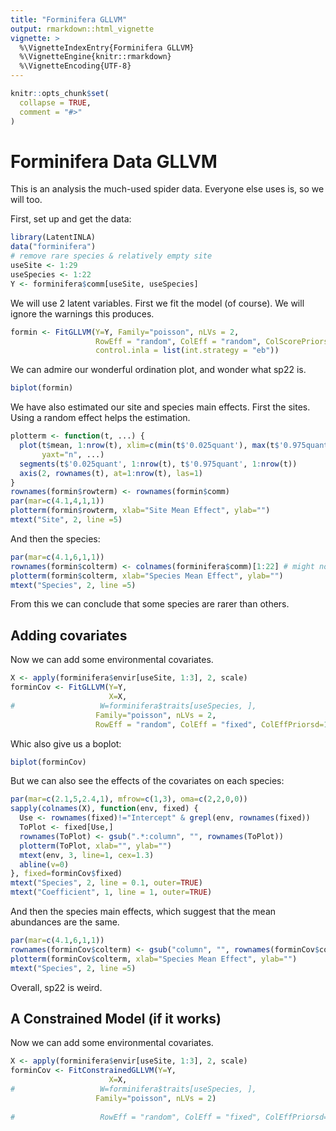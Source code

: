 ```yaml
---
title: "Forminifera GLLVM"
output: rmarkdown::html_vignette
vignette: >
  %\VignetteIndexEntry{Forminifera GLLVM}
  %\VignetteEngine{knitr::rmarkdown}
  %\VignetteEncoding{UTF-8}
---
```


```r
knitr::opts_chunk$set(
  collapse = TRUE,
  comment = "#>"
)
```

# Forminifera Data GLLVM

This is an analysis the much-used spider data. Everyone else uses is, so we will too.

First, set up and get the data:

```r
library(LatentINLA)
data("forminifera")
# remove rare species & relatively empty site
useSite <- 1:29
useSpecies <- 1:22
Y <- forminifera$comm[useSite, useSpecies]
```

We will use 2 latent variables. First we fit the model (of course). We will ignore the warnings this produces.

```r
formin <- FitGLLVM(Y=Y, Family="poisson", nLVs = 2, 
                   RowEff = "random", ColEff = "random", ColScorePriorsd=1,
                   control.inla = list(int.strategy = "eb"))

```

We can admire our wonderful ordination plot, and wonder what sp22 is.


```r
biplot(formin)

```


We have also estimated our site and species main effects. First the sites. Using a random effect helps the estimation.

```r
plotterm <- function(t, ...) {
  plot(t$mean, 1:nrow(t), xlim=c(min(t$'0.025quant'), max(t$'0.975quant')),
       yaxt="n", ...)
  segments(t$'0.025quant', 1:nrow(t), t$'0.975quant', 1:nrow(t))
  axis(2, rownames(t), at=1:nrow(t), las=1)
}
rownames(formin$rowterm) <- rownames(formin$comm)
par(mar=c(4.1,4,1,1))
plotterm(formin$rowterm, xlab="Site Mean Effect", ylab="")
mtext("Site", 2, line =5)

```

And then the species:

```r
par(mar=c(4.1,6,1,1))
rownames(formin$colterm) <- colnames(forminifera$comm)[1:22] # might not be right
plotterm(formin$colterm, xlab="Species Mean Effect", ylab="")
mtext("Species", 2, line =5)
```

From this we can conclude that some species are rarer than others.

## Adding covariates

Now we can add some environmental covariates.

```r
X <- apply(forminifera$envir[useSite, 1:3], 2, scale)
forminCov <- FitGLLVM(Y=Y, 
                      X=X, 
#                   W=forminifera$traits[useSpecies, ],
                   Family="poisson", nLVs = 2, 
                   RowEff = "random", ColEff = "fixed", ColEffPriorsd=1)

```

Whic also give us a boplot:

```r
biplot(forminCov)

```

But we can also see the effects of the covariates on each species:

```r

par(mar=c(2.1,5,2.4,1), mfrow=c(1,3), oma=c(2,2,0,0))
sapply(colnames(X), function(env, fixed) {
  Use <- rownames(fixed)!="Intercept" & grepl(env, rownames(fixed))
  ToPlot <- fixed[Use,]
  rownames(ToPlot) <- gsub(".*:column", "", rownames(ToPlot))
  plotterm(ToPlot, xlab="", ylab="")
  mtext(env, 3, line=1, cex=1.3)
  abline(v=0)
}, fixed=forminCov$fixed)
mtext("Species", 2, line = 0.1, outer=TRUE)
mtext("Coefficient", 1, line = 1, outer=TRUE)

```

And then the species main effects, which suggest that the mean abundances are the same.

```r
par(mar=c(4.1,6,1,1))
rownames(forminCov$colterm) <- gsub("column", "", rownames(forminCov$colterm))
plotterm(forminCov$colterm, xlab="Species Mean Effect", ylab="")
mtext("Species", 2, line =5)
```

Overall, sp22 is weird.

## A Constrained Model (if it works)

Now we can add some environmental covariates.

```r
X <- apply(forminifera$envir[useSite, 1:3], 2, scale)
forminCov <- FitConstrainedGLLVM(Y=Y, 
                      X=X, 
#                   W=forminifera$traits[useSpecies, ],
                   Family="poisson", nLVs = 2)
 
#                   RowEff = "random", ColEff = "fixed", ColEffPriorsd=1)

```
